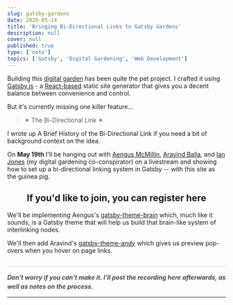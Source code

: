 ```yaml
---
slug: gatsby-gardens
date: 2020-05-14
title: 'Bringing Bi-Directional Links to Gatsby Gardens'
description: null
cover: null
published: true
type: ['note']
topics: ['Gatsby', 'Digital Gardening', 'Web Development']
---
```


Building this  <a href="https://tomcritchlow.com/2019/02/17/building-digital-garden/">digital garden</a> has been quite the pet project. I crafted it using <a href="https://www.gatsbyjs.org/">Gatsby.js</a> - a <a href="https://www.reactjs.com">React-based</a> static site generator that gives you a decent balance between convenience and control.

But it's currently missing one killer feature...

> ✶ The Bi-Directional Link ✶

I wrote up <Link to="bidirectionals">A Brief History of the Bi-Directional Link</Link> if you need a bit of background context on the idea.

On **May 19th** I'll be hanging out with <a href="https://aengusmcmillin.com/">Aengus McMillin</a>, <a href="https://aravindballa.com/">Aravind Balla</a>, and <a href="https://www.ianjones.us/notes">Ian Jones</a> (my digital gardening co-conspirator) on a livestream and showing how to set up a bi-directional linking system in Gatsby -- with this site as the guinea pig.

<Center>

<h2>If you'd like to join, <a noTip to="https://zoom.us/webinar/register/WN_hDAaKyTPTE2h4lPtzvssMQ">you can register here</a></h2>
</Center>

We'll be implementing Aengus's <a href="https://github.com/aengusmcmillin/gatsby-theme-brain">gatsby-theme-brain</a> which, much like it sounds, is a Gatsby theme that will help us build that brain-like system of interlinking nodes.

<p>We'll then add Aravind's <a href="https://github.com/aravindballa/gatsby-theme-andy">gatsby-theme-andy</a> which gives us preview pop-overs when you hover on page links.</p>

<h5 style="opacity: 80%; margin: 0 auto; margin-top: 2em; line-height: 1.5em; padding-top: 1em; max-width: 660px; border-top: 1px solid lightgrey;">Don't worry if you can't make it. I'll post the recording here afterwards, as well as notes on the process.</h5>

---

<!-- 
In preparation, I started planning out the UX design considerations of this feature.

### What exactly does this look like in action?

We'll need to consider a number of design issues:

1. How will users know if a link is internal or external?
    - On most sites these all look the same, and you find out where you're headed once you've clicked. Making users randomly guess where a link is headed isn't a great UX experience.
    - I like solving this with URL preview tooltips for externals (implemented with Tippy.js)
    - And I also distinguish them with colour - blue leads to the outside web, orange stays inside.
2. How can we visually distinguish between internal links that lead to pages like 'Home' or 'About' vs. links that lead to other notes?
    - Even with the colour distinction, there's now going to be two kinds of internal links - ones to "normal" pages, and ones to linked notes
3. How much content should we show in hover previews for internal page links?
4. How do we visually display page references? -->
<!-- 
### Page References

![](./andy-backlink.png)

![](./anne-backlink.png) -->